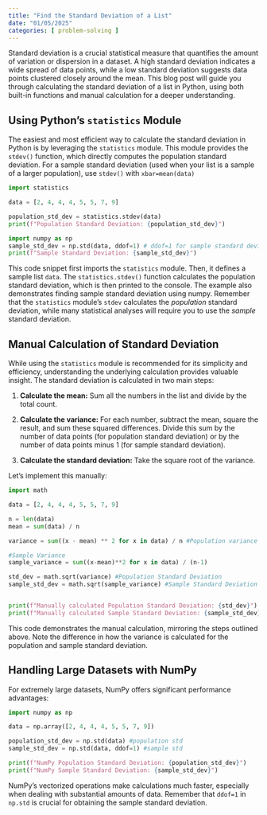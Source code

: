 ```yaml
---
title: "Find the Standard Deviation of a List"
date: "01/05/2025"
categories: [ problem-solving ]
---
```



Standard deviation is a crucial statistical measure that quantifies the amount of variation or dispersion in a dataset.  A high standard deviation indicates a wide spread of data points, while a low standard deviation suggests data points clustered closely around the mean.  This blog post will guide you through calculating the standard deviation of a list in Python, using both built-in functions and manual calculation for a deeper understanding.


## Using Python's `statistics` Module

The easiest and most efficient way to calculate the standard deviation in Python is by leveraging the `statistics` module. This module provides the `stdev()` function, which directly computes the population standard deviation.  For a sample standard deviation (used when your list is a sample of a larger population), use `stdev()` with `xbar=mean(data)`

```python
import statistics

data = [2, 4, 4, 4, 5, 5, 7, 9]

population_std_dev = statistics.stdev(data)
print(f"Population Standard Deviation: {population_std_dev}")

import numpy as np
sample_std_dev = np.std(data, ddof=1) # ddof=1 for sample standard deviation
print(f"Sample Standard Deviation: {sample_std_dev}")


```

This code snippet first imports the `statistics` module. Then, it defines a sample list `data`. The `statistics.stdev()` function calculates the population standard deviation, which is then printed to the console.  The example also demonstrates finding sample standard deviation using numpy.  Remember that the `statistics` module's `stdev` calculates the *population* standard deviation, while many statistical analyses will require you to use the *sample* standard deviation.


## Manual Calculation of Standard Deviation

While using the `statistics` module is recommended for its simplicity and efficiency, understanding the underlying calculation provides valuable insight. The standard deviation is calculated in two main steps:

1. **Calculate the mean:** Sum all the numbers in the list and divide by the total count.

2. **Calculate the variance:**  For each number, subtract the mean, square the result, and sum these squared differences. Divide this sum by the number of data points (for population standard deviation) or by the number of data points minus 1 (for sample standard deviation).

3. **Calculate the standard deviation:** Take the square root of the variance.


Let's implement this manually:

```python
import math

data = [2, 4, 4, 4, 5, 5, 7, 9]

n = len(data)
mean = sum(data) / n

variance = sum((x - mean) ** 2 for x in data) / n #Population variance

#Sample Variance
sample_variance = sum((x-mean)**2 for x in data) / (n-1)

std_dev = math.sqrt(variance) #Population Standard Deviation
sample_std_dev = math.sqrt(sample_variance) #Sample Standard Deviation


print(f"Manually calculated Population Standard Deviation: {std_dev}")
print(f"Manually calculated Sample Standard Deviation: {sample_std_dev}")

```

This code demonstrates the manual calculation, mirroring the steps outlined above.  Note the difference in how the variance is calculated for the population and sample standard deviation.


## Handling Large Datasets with NumPy

For extremely large datasets, NumPy offers significant performance advantages:


```python
import numpy as np

data = np.array([2, 4, 4, 4, 5, 5, 7, 9])

population_std_dev = np.std(data) #population std
sample_std_dev = np.std(data, ddof=1) #sample std

print(f"NumPy Population Standard Deviation: {population_std_dev}")
print(f"NumPy Sample Standard Deviation: {sample_std_dev}")
```

NumPy's vectorized operations make calculations much faster, especially when dealing with substantial amounts of data.  Remember that `ddof=1` in `np.std` is crucial for obtaining the sample standard deviation.

